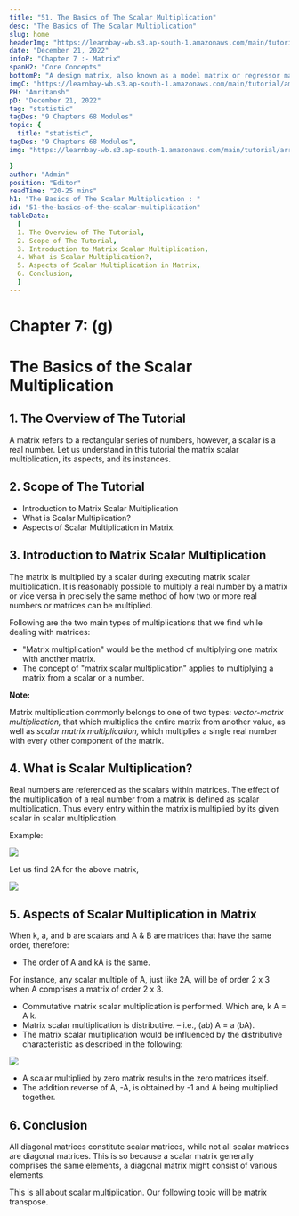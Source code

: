 ```yaml
---
title: "51. The Basics of The Scalar Multiplication"
desc: "The Basics of The Scalar Multiplication"
slug: home
headerImg: "https://learnbay-wb.s3.ap-south-1.amazonaws.com/main/tutorial/Statistics+Header.png"
date: "December 21, 2022"
infoP: "Chapter 7 :- Matrix"
spanH2: "Core Concepts"
bottomP: "A design matrix, also known as a model matrix or regressor matrix and sometimes represented by the letter X, is a matrix of values for explanatory variables of a collection of objects utilized in statistics and, more specifically, regression analysis."
imgC: "https://learnbay-wb.s3.ap-south-1.amazonaws.com/main/tutorial/amritansh.png"
PH: "Amritansh"
pD: "December 21, 2022"
tag: "statistic"
tagDes: "9 Chapters 68 Modules"
topic: {
  title: "statistic",
tagDes: "9 Chapters 68 Modules",
img: "https://learnbay-wb.s3.ap-south-1.amazonaws.com/main/tutorial/arrow.png"

}
author: "Admin"
position: "Editor"
readTime: "20-25 mins"
h1: "The Basics of The Scalar Multiplication : "
id: "51-the-basics-of-the-scalar-multiplication"
tableData:
  [
  1. The Overview of The Tutorial, 
  2. Scope of The Tutorial,  
  3. Introduction to Matrix Scalar Multiplication,  
  4. What is Scalar Multiplication?, 
  5. Aspects of Scalar Multiplication in Matrix,
  6. Conclusion, 
  ]
---
```


# **Chapter 7: (g)**


# **The Basics of the Scalar Multiplication**


## 1. The Overview of The Tutorial

A matrix refers to a rectangular series of numbers, however, a scalar is a real number. Let us understand in this tutorial the matrix scalar multiplication, its aspects, and its instances.


## 2. Scope of The Tutorial



* Introduction to Matrix Scalar Multiplication
* What is Scalar Multiplication?
* Aspects of Scalar Multiplication in Matrix.


## 3. Introduction to Matrix Scalar Multiplication

The matrix is multiplied by a scalar during executing matrix scalar multiplication. It is reasonably possible to multiply a real number by a matrix or vice versa in precisely the same method of how two or more real numbers or matrices can be multiplied.

Following are the two main types of multiplications that we find while dealing with matrices:



* "Matrix multiplication" would be the method of multiplying one matrix with another matrix.
* The concept of "matrix scalar multiplication" applies to multiplying a matrix from a scalar or a number.


**Note:**

Matrix multiplication commonly belongs to one of two types: _vector-matrix multiplication,_ that which multiplies the entire matrix from another value, as well as _scalar matrix multiplication,_ which multiplies a single real number with every other component of the matrix.


## 4. What is Scalar Multiplication?

Real numbers are referenced as the scalars within matrices. The effect of the multiplication of a real number from a matrix is defined as scalar multiplication. Thus every entry within the matrix is multiplied by its given scalar in scalar multiplication. 

Example:


<img src="https://learnbay-wb.s3.ap-south-1.amazonaws.com/main/tutorial/statistics/1st+image+for+Scalar+Multiplication.jpg"></img>


Let us find 2A for the above matrix,


<img src="https://learnbay-wb.s3.ap-south-1.amazonaws.com/main/tutorial/statistics/2nd+image+for+scalar+Multiplication.jpg"></img>



## 5. Aspects of Scalar Multiplication in Matrix

When k, a, and b are scalars and A & B are matrices that have the same order, therefore:



* The order of A and kA is the same.

For instance, any scalar multiple of A, just like 2A, will be of order 2 x 3 when A comprises a matrix of order 2 x 3.

* Commutative matrix scalar multiplication is performed. Which are, k A = A k.
* Matrix scalar multiplication is distributive. – i.e., (ab) A = a (bA).
* The matrix scalar multiplication would be influenced by the distributive characteristic as described in the following:


<img src="https://learnbay-wb.s3.ap-south-1.amazonaws.com/main/tutorial/statistics/3rd+image+for+scalar+multiplication.jpg"></img>


* A scalar multiplied by zero matrix results in the zero matrices itself. 
* The addition reverse of A, -A, is obtained by -1 and A being multiplied together.


## 6. Conclusion

All diagonal matrices constitute scalar matrices, while not all scalar matrices are diagonal matrices. This is so because a scalar matrix generally comprises the same elements, a diagonal matrix might consist of various elements.

This is all about scalar multiplication. Our following topic will be matrix transpose.
